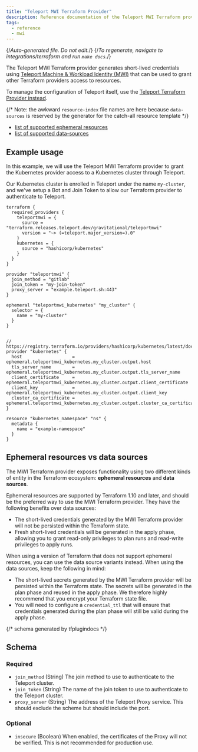 ```yaml
---
title: "Teleport MWI Terraform Provider"
description: Reference documentation of the Teleport MWI Terraform provider.
tags:
  - reference
  - mwi
---
```


{/*Auto-generated file. Do not edit.*/}
{/*To regenerate, navigate to integrations/terraform and run `make docs`.*/}

The Teleport MWI Terraform provider generates short-lived credentials using
[Teleport Machine & Workload Identity (MWI)](../../../machine-workload-identity/machine-workload-identity.mdx)
that can be used to grant other Terraform providers access to resources.

To manage the configuration of Teleport itself, use the [Teleport Terraform
Provider instead](../../api/terraform-provider/terraform-provider.mdx).

{/* Note: the awkward `resource-index` file names are here because `data-sources`
is reserved by the generator for the catch-all resource template */}

- [list of supported ephemeral resources](./ephemeral-resources/ephemeral-resources.mdx)
- [list of supported data-sources](./data-sources/data-sources.mdx)

## Example usage

In this example, we will use the Teleport MWI Terraform provider to grant the
Kubernetes provider access to a Kubernetes cluster through Teleport.

Our Kubernetes cluster is enrolled in Teleport under the name `my-cluster`, and
we've setup a Bot and Join Token to allow our Terraform provider to authenticate
to Teleport.

```hcl
terraform {
  required_providers {
    teleportmwi = {
      source = "terraform.releases.teleport.dev/gravitational/teleportmwi"
      version = "~> (=teleport.major_version=).0"
    }
    kubernetes = {
      source = "hashicorp/kubernetes"
    }
  }
}

provider "teleportmwi" {
  join_method = "gitlab"
  join_token = "my-join-token"
  proxy_server = "example.teleport.sh:443"
}

ephemeral "teleportmwi_kubernetes" "my_cluster" {
  selector = {
    name = "my-cluster"
  }
}


// https://registry.terraform.io/providers/hashicorp/kubernetes/latest/docs
provider "kubernetes" {
  host                   = ephemeral.teleportmwi_kubernetes.my_cluster.output.host
  tls_server_name        = ephemeral.teleportmwi_kubernetes.my_cluster.output.tls_server_name
  client_certificate     = ephemeral.teleportmwi_kubernetes.my_cluster.output.client_certificate
  client_key             = ephemeral.teleportmwi_kubernetes.my_cluster.output.client_key
  cluster_ca_certificate = ephemeral.teleportmwi_kubernetes.my_cluster.output.cluster_ca_certificate
}

resource "kubernetes_namespace" "ns" {
  metadata {
    name = "example-namespace"
  }
}
```

## Ephemeral resources vs data sources

The MWI Terraform provider exposes functionality using two different kinds of
entity in the Terraform ecosystem: **ephemeral resources** and **data sources**.

Ephemeral resources are supported by Terraform 1.10 and later, and should be
the preferred way to use the MWI Terraform provider. They have the following
benefits over data sources:

- The short-lived credentials generated by the MWI Terraform provider will not
  be persisted within the Terraform state.
- Fresh short-lived credentials will be generated in the apply phase, allowing
  you to grant read-only privileges to plan runs and read-write privileges to
  apply runs.

When using a version of Terraform that does not support ephemeral resources,
you can use the data source variants instead. When using the data sources,
keep the following in mind:

- The short-lived secrets generated by the MWI Terraform provider will be
  persisted within the Terraform state. The secrets will be generated in the
  plan phase and reused in the apply phase. We therefore highly recommend that
  you encrypt your Terraform state file.
- You will need to configure a `credential_ttl` that will ensure that credentials
  generated during the plan phase will still be valid during the apply phase.

{/*  schema generated by tfplugindocs */}
## Schema

### Required

- `join_method` (String) The join method to use to authenticate to the Teleport cluster.
- `join_token` (String) The name of the join token to use to authenticate to the Teleport cluster.
- `proxy_server` (String) The address of the Teleport Proxy service. This should exclude the scheme but should include the port.

### Optional

- `insecure` (Boolean) When enabled, the certificates of the Proxy will not be verified. This is not recommended for production use.

